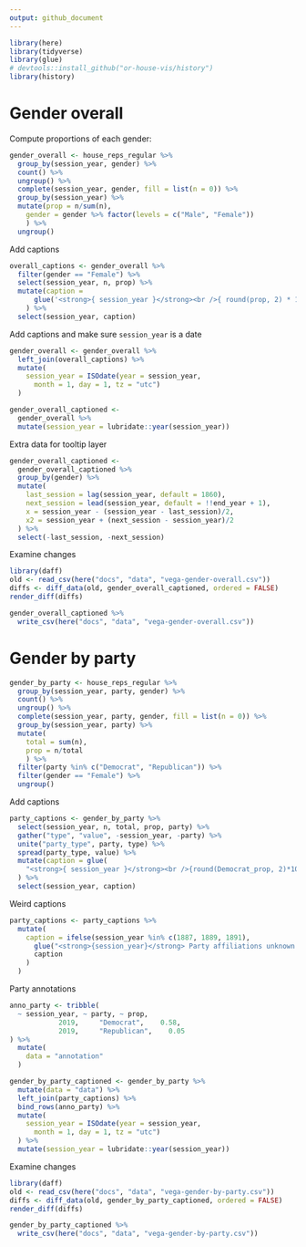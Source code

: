 ```yaml
---
output: github_document
---
```


```r
library(here)
library(tidyverse)
library(glue)
# devtools::install_github("or-house-vis/history")
library(history) 
```
# Gender overall

Compute proportions of each gender:
```r
gender_overall <- house_reps_regular %>% 
  group_by(session_year, gender) %>% 
  count() %>%
  ungroup() %>% 
  complete(session_year, gender, fill = list(n = 0)) %>% 
  group_by(session_year) %>% 
  mutate(prop = n/sum(n),
    gender = gender %>% factor(levels = c("Male", "Female"))
    ) %>% 
  ungroup() 
```

Add captions
```r
overall_captions <- gender_overall %>% 
  filter(gender == "Female") %>% 
  select(session_year, n, prop) %>% 
  mutate(caption = 
      glue('<strong>{ session_year }</strong><br />{ round(prop, 2) * 100 }% ({ n } seats) held by females')
    ) %>% 
  select(session_year, caption)
```

Add captions and make sure `session_year` is a date
```r
gender_overall <- gender_overall %>%  
  left_join(overall_captions) %>% 
  mutate(
    session_year = ISOdate(year = session_year, 
      month = 1, day = 1, tz = "utc")
  )
```

```r
gender_overall_captioned <- 
  gender_overall %>% 
  mutate(session_year = lubridate::year(session_year))
```

Extra data for tooltip layer
```r
gender_overall_captioned <- 
  gender_overall_captioned %>% 
  group_by(gender) %>% 
  mutate(
    last_session = lag(session_year, default = 1860),
    next_session = lead(session_year, default = !!end_year + 1),
    x = session_year - (session_year - last_session)/2,
    x2 = session_year + (next_session - session_year)/2
  ) %>% 
  select(-last_session, -next_session)
```


Examine changes
```r
library(daff)
old <- read_csv(here("docs", "data", "vega-gender-overall.csv"))
diffs <- diff_data(old, gender_overall_captioned, ordered = FALSE)
render_diff(diffs)
```

```r
gender_overall_captioned %>% 
  write_csv(here("docs", "data", "vega-gender-overall.csv"))
```

# Gender by party

```r
gender_by_party <- house_reps_regular %>% 
  group_by(session_year, party, gender) %>% 
  count() %>%
  ungroup() %>% 
  complete(session_year, party, gender, fill = list(n = 0)) %>% 
  group_by(session_year, party) %>% 
  mutate(
    total = sum(n),
    prop = n/total
    ) %>% 
  filter(party %in% c("Democrat", "Republican")) %>% 
  filter(gender == "Female") %>% 
  ungroup() 
```

Add captions
```r
party_captions <- gender_by_party %>% 
  select(session_year, n, total, prop, party) %>% 
  gather("type", "value", -session_year, -party) %>% 
  unite("party_type", party, type) %>% 
  spread(party_type, value) %>% 
  mutate(caption = glue(
    "<strong>{ session_year }</strong><br />{round(Democrat_prop, 2)*100}%  of Democrats ({ Democrat_n }/{ Democrat_total } seats) and <br />{ round(Republican_prop, 2)*100 }%  of Republicans ({ Republican_n }/{ Republican_total } seats) are female.")
  ) %>% 
  select(session_year, caption)
```

Weird captions
```r
party_captions <- party_captions %>% 
  mutate(
    caption = ifelse(session_year %in% c(1887, 1889, 1891),
      glue("<strong>{session_year}</strong> Party affiliations unknown."),
      caption
    )
  )
```


Party annotations
```r
anno_party <- tribble(
  ~ session_year, ~ party, ~ prop,
            2019,     "Democrat",    0.58,
            2019,     "Republican",    0.05
) %>% 
  mutate(
    data = "annotation"
  )
```

```r
gender_by_party_captioned <- gender_by_party %>% 
  mutate(data = "data") %>% 
  left_join(party_captions) %>% 
  bind_rows(anno_party) %>% 
  mutate(
    session_year = ISOdate(year = session_year, 
      month = 1, day = 1, tz = "utc")
  ) %>% 
  mutate(session_year = lubridate::year(session_year))
```

Examine changes
```r
library(daff)
old <- read_csv(here("docs", "data", "vega-gender-by-party.csv"))
diffs <- diff_data(old, gender_by_party_captioned, ordered = FALSE)
render_diff(diffs)
```

```r
gender_by_party_captioned %>% 
  write_csv(here("docs", "data", "vega-gender-by-party.csv"))
```





